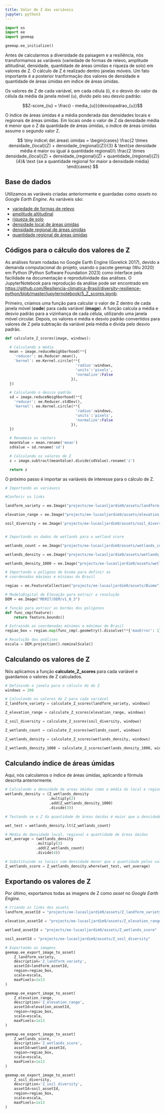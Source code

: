 ```yaml
---
title: Valor de Z das variáveis
jupyter: python3
---
```




```python
import os
import ee
import geemap
```

```python
geemap.ee_initialize()
```

Antes de calcularmos a diversidade da paisagem e a resiliência, nós transformamos as variáveis (variedade de formas de relevo, amplitude altitudinal, densidade, quantidade de áreas úmidas e riqueza de solo) em valores de Z. O cálculo de Z é realizado dentro janelas móveis. Um fato importante é a posterior tranformação dos valores de densidade e quantidade de áreas úmidas em índice de áreas úmidas.

Os valores de Z de cada variável, em cada célula (i), é o desvio do valor da célula da média da janela móvel (u), divido pelo seu desvio padrão:

$$Z-score_{iu} = \frac{i - media_{u}}{desviopadrao_{u}}$$

O índice de áreas úmidas é a média ponderada das densidades locais e regionais de áreas úmidas. Em locais onde o valor de Z da densidade média é menor que o Z da quantidade de áreas úmidas, o índice de áreas úmidas assume o segundo valor Z.


$$
\tiny
índice\ de\ áreas\ úmidas = 
  \begin{cases}  
    \frac{2 \times densidade_{local}(Z) + densidade_{regional}(Z)}{3} & \text{se densidade média é maior ou igual à quantidade regional}\\
    \frac{2 \times densidade_{local}(Z) + densidade_{regional}(Z) + quantidade_{regional}(Z)}{4}& \text {se a quantidade regional for maior a densidade média}
  \end{cases}
$$

## Base de dados

Utilizamos as variáveis criadas anteriormente e guardadas como *assets* no *Google Earth Engine*. As variáveis são:

* [variedade de formas de relevo](https://code.earthengine.google.com/?asset=projects/ee-lucasljardim9/assets/landform_variety) 
* [amplitude altitudinal](https://code.earthengine.google.com/?asset=projects/ee-lucasljardim9/assets/elevation_range_residual)
* [riqueza de solo](https://code.earthengine.google.com/?asset=projects/ee-lucasljardim9/assets/soil_diversity)
* [densidade local de áreas úmidas](https://code.earthengine.google.com/?asset=projects/ee-lucasljardim9/assets/wetlands_density)
* [densidade regional de áreas úmidas](https://code.earthengine.google.com/?asset=projects/ee-lucasljardim9/assets/wetlands_density_1000)
* [quantidade regional de áreas úmidas](https://code.earthengine.google.com/?asset=projects/ee-lucasljardim9/assets/wetlands_count) 

## Códigos para o cálculo dos valores de Z

As análises foram rodadas no Google Earth Engine (Gorelick 2017), devido a demanda computacional do projeto, usando o pacote geemap (Wu 2020) em Python (Python Software Foundation 2023) como interface pela facilidade na documentação e reprodutividade das análises. O JupyterNotebook para reprodução da análise pode ser encontrado em [https://github.com/Resiliencia-climatica-Brasil/diversity-resilience-python/blob/master/jupyternotebook/5_Z_scores.ipynb](https://github.com/Resiliencia-climatica-Brasil/diversity-resilience-python/blob/master/jupyternotebook/5_Z_scores.ipynb).

Primeiro, criamos uma função para calcular o valor de Z dentro de cada janela móvel (**code**) para cada variável (**image**). A função calcula a média e desvio padrão para a vizinhança de cada célula, utilizando uma janela móvel circular. Depois, os valores e média e desvio padrão convertidos para valores de Z pela subtração da variável pela média e divida pelo desvio padrão.

```python
def calculate_Z_scores(image, windows):

  # Calculando a média
  mean = image.reduceNeighborhood(**{
    'reducer': ee.Reducer.mean(),
    'kernel': ee.Kernel.circle(**{
                                'radius':windows,
                                'units':'pixels',
                                'normalize':False
                              }),
  })

  # Calculando o desvio padrão
  sd = image.reduceNeighborhood(**{
    'reducer': ee.Reducer.stdDev(),
    'kernel': ee.Kernel.circle(**{
                                'radius':windows,
                                'units':'pixels',
                                'normalize':False
                              }),
  })

  # Renomeie os rasters
  meanValue = mean.rename('mean')
  sdValue = sd.rename('sd')

  # Calculando os valores de Z
  z = image.subtract(meanValue).divide(sdValue).rename('z')

  return z

```

O próximo passo é importar as variáveis de interesse para o cálculo de Z.

```python
# Importando as variáveis

#Conferir os links

landform_variety = ee.Image("projects/ee-lucasljardim9/assets/landform_variety")

elevation_range = ee.Image("projects/ee-lucasljardim9/assets/elevation_range_residual")

soil_diversity = ee.Image('projects/ee-lucasljardim9/assets/soil_diversity')


# Importando os dados de wetlands para o wetland score

wetlands_count = ee.Image("projects/ee-lucasljardim9/assets/wetlands_count")

wetlands_density = ee.Image("projects/ee-lucasljardim9/assets/wetlands_density")

wetlands_density_1000 = ee.Image("projects/ee-lucasljardim9/assets/wetlands_density_1000")

# Importando o polígono de bioma para definir as 
# coordenadas máximas e mínimas do Brasil

regiao = ee.FeatureCollection("projects/ee-lucasljardim9/assets/Biome")

# ModeloDigital de Elevação para extrair a resolução
DEM = ee.Image("MERIT/DEM/v1_0_3")

# função para extrair as bordas dos polígonos
def func_cmp(feature):
    return feature.bounds() 

# Extraindo as coordenadas mínimas e máximas do Brasil
regiao_box = regiao.map(func_cmp).geometry().dissolve(**{'maxError': 1}).bounds()

# Resolução das análises
escala = DEM.projection().nominalScale()
```

## Calculando os valores de Z

Nós aplicamos a função **calculate_Z_scores** para cada variável e guardamos o valores de Z calculados.

```python
# Definindo a janela para o cálculo do do Z 
windows = 200

# Calculando os valores de Z para cada variável
Z_landform_variety = calculate_Z_scores(landform_variety, windows)

Z_elevation_range = calculate_Z_scores(elevation_range, windows)

Z_soil_diversity = calculate_Z_scores(soil_diversity, windows)

Z_wetlands_count = calculate_Z_scores(wetlands_count, windows)

Z_wetlands_density = calculate_Z_scores(wetlands_density, windows)

Z_wetlands_density_1000 = calculate_Z_scores(wetlands_density_1000, windows)
```

## Calculando índice de áreas úmidas

Aqui, nós calculamos o índice de áreas úmidas, aplicando a fórmula descrita anteriormente.

```python
# Calculando a densidade de areas úmidas como a média do local e regional
wetlands_density = (Z_wetlands_density
                    .multiply(2)
                    .add(Z_wetlands_density_1000)
                    .divide(3))

# Testando se o Z da quantidade de áreas úmidas é maior que a densidade média

wet_test = wetlands_density.lt(Z_wetlands_count)

# Média de densidade local, regional e quantidade de áreas úmidas
wet_average = (wetlands_density
              .multiply(3)
              .add(Z_wetlands_count)
              .divide(4))

# Substituindo os locais com densidade menor que a quantidade pelos valores de quantidade             
Z_wetlands_score = Z_wetlands_density.where(wet_test, wet_average)
```

## Exportando os valores de Z

Por último, exportamos todas as imagens de Z como *asset* no *Google Earth Engine*.

```python
# Criando os links dos assets
landform_assetId = "projects/ee-lucasljardim9/assets/Z_landform_variety"

elevation_assetId = "projects/ee-lucasljardim9/assets/Z_elevation_range"

wetland_assetId = "projects/ee-lucasljardim9/assets/Z_wetlands_score"

soil_assetId = "projects/ee-lucasljardim9/assets/Z_soil_diversity"

# Exportando as imagens
geemap.ee_export_image_to_asset(
    Z_landform_variety, 
    description='Z_landform_variety', 
    assetId=landform_assetId, 
    region=regiao_box, 
    scale=escala, 
    maxPixels=1e13
)

geemap.ee_export_image_to_asset(
    Z_elevation_range, 
    description='Z_elevation_range', 
    assetId=elevation_assetId, 
    region=regiao_box, 
    scale=escala, 
    maxPixels=1e13
)

geemap.ee_export_image_to_asset(
    Z_wetlands_score, 
    description='Z_wetlands_score', 
    assetId=wetland_assetId, 
    region=regiao_box, 
    scale=escala, 
    maxPixels=1e13
)

geemap.ee_export_image_to_asset(
    Z_soil_diversity, 
    description='Z_soil_diversity', 
    assetId=soil_assetId, 
    region=regiao_box, 
    scale=escala, 
    maxPixels=1e13
)
```


